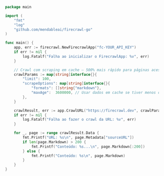 ```go Go
package main

import (
    "fmt"
    "log"
    "github.com/mendableai/firecrawl-go"
)

func main() {
    app, err := firecrawl.NewFirecrawlApp("fc-YOUR_API_KEY")
    if err != nil {
        log.Fatalf("Falha ao inicializar o FirecrawlApp: %v", err)
    }

    // Crawl com scraping em cache — 500% mais rápido para páginas acessadas recentemente
    crawlParams := map[string]interface{}{
        "limit": 100,
        "scrapeOptions": map[string]interface{}{
            "formats": []string{"markdown"},
            "maxAge":  3600000, // Usar dados em cache se tiver menos de 1 hora
        },
    }

    crawlResult, err := app.CrawlURL("https://firecrawl.dev", crawlParams)
    if err != nil {
        log.Fatalf("Falha ao fazer o crawl da URL: %v", err)
    }

    for _, page := range crawlResult.Data {
        fmt.Printf("URL: %s\n", page.Metadata["sourceURL"])
        if len(page.Markdown) > 200 {
            fmt.Printf("Conteúdo: %s...\n", page.Markdown[:200])
        } else {
            fmt.Printf("Conteúdo: %s\n", page.Markdown)
        }
    }
}
```
